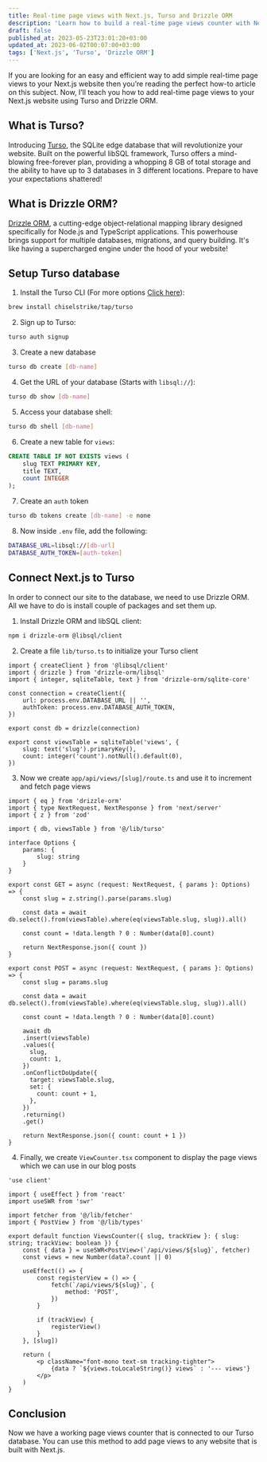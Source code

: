 ```yaml
---
title: Real-time page views with Next.js, Turso and Drizzle ORM
description: 'Learn how to build a real-time page views counter with Next.js, Turso and Drizzle ORM'
draft: false
published_at: 2023-05-23T23:01:20+03:00
updated_at: 2023-06-02T00:07:00+03:00
tags: ['Next.js', 'Turso', 'Drizzle ORM']
---
```


If you are looking for an easy and efficient way to add simple real-time page views to your Next.js website then you’re reading the perfect how-to article on this subject. Now, I’ll teach you how to add real-time page views to your Next.js website using Turso and Drizzle ORM.

## What is Turso?

Introducing [Turso](https://turso.tech/), the SQLite edge database that will revolutionize your website. Built on the powerful libSQL framework, Turso offers a mind-blowing free-forever plan, providing a whopping 8 GB of total storage and the ability to have up to 3 databases in 3 different locations. Prepare to have your expectations shattered!

## What is Drizzle ORM?

[Drizzle ORM](https://drizzle.team/), a cutting-edge object-relational mapping library designed specifically for Node.js and TypeScript applications. This powerhouse brings support for multiple databases, migrations, and query building. It's like having a supercharged engine under the hood of your website!

## Setup Turso database

1. Install the Turso CLI (For more options [Click here](https://docs.turso.tech/tutorials/get-started-turso-cli/step-01-installation)):

```bash
brew install chiselstrike/tap/turso
```

2. Sign up to Turso:

```bash
turso auth signup
```

3. Create a new database

```bash
turso db create [db-name]
```

4. Get the URL of your database (Starts with `libsql://`):

```bash
turso db show [db-name]
```

5. Access your database shell:

```bash
turso db shell [db-name]
```

6. Create a new table for `views`:

```sql
CREATE TABLE IF NOT EXISTS views (
    slug TEXT PRIMARY KEY,
    title TEXT,
    count INTEGER
);
```

7. Create an `auth` token

```bash
turso db tokens create [db-name] -e none
```

8. Now inside `.env` file, add the following:

```bash title=".env.local"
DATABASE_URL=libsql://[db-url]
DATABASE_AUTH_TOKEN=[auth-token]
```

## Connect Next.js to Turso

In order to connect our site to the database, we need to use Drizzle ORM. All we have to do is install couple of packages and set them up.

1. Install Drizzle ORM and libSQL client:

```bash
npm i drizzle-orm @libsql/client
```

2. Create a file `lib/turso.ts` to initialize your Turso client

```tsx title="lib/turso.ts"
import { createClient } from '@libsql/client'
import { drizzle } from 'drizzle-orm/libsql'
import { integer, sqliteTable, text } from 'drizzle-orm/sqlite-core'

const connection = createClient({
	url: process.env.DATABASE_URL || '',
	authToken: process.env.DATABASE_AUTH_TOKEN,
})

export const db = drizzle(connection)

export const viewsTable = sqliteTable('views', {
	slug: text('slug').primaryKey(),
	count: integer('count').notNull().default(0),
})
```

3. Now we create `app/api/views/[slug]/route.ts` and use it to increment and fetch page views

```tsx title="app/api/views/[slug]/route.ts"
import { eq } from 'drizzle-orm'
import { type NextRequest, NextResponse } from 'next/server'
import { z } from 'zod'

import { db, viewsTable } from '@/lib/turso'

interface Options {
	params: {
		slug: string
	}
}

export const GET = async (request: NextRequest, { params }: Options) => {
	const slug = z.string().parse(params.slug)

	const data = await db.select().from(viewsTable).where(eq(viewsTable.slug, slug)).all()

	const count = !data.length ? 0 : Number(data[0].count)

	return NextResponse.json({ count })
}

export const POST = async (request: NextRequest, { params }: Options) => {
	const slug = params.slug

	const data = await db.select().from(viewsTable).where(eq(viewsTable.slug, slug)).all()

	const count = !data.length ? 0 : Number(data[0].count)

	await db
    .insert(viewsTable)
    .values({
      slug,
      count: 1,
    })
    .onConflictDoUpdate({
      target: viewsTable.slug,
      set: {
        count: count + 1,
      },
    })
    .returning()
    .get()

	return NextResponse.json({ count: count + 1 })
}
```

4. Finally, we create `ViewCounter.tsx` component to display the page views which we can use in our blog posts

```tsx title="components/ViewCounter.tsx"
'use client'

import { useEffect } from 'react'
import useSWR from 'swr'

import fetcher from '@/lib/fetcher'
import { PostView } from '@/lib/types'

export default function ViewsCounter({ slug, trackView }: { slug: string; trackView: boolean }) {
	const { data } = useSWR<PostView>(`/api/views/${slug}`, fetcher)
	const views = new Number(data?.count || 0)

	useEffect(() => {
		const registerView = () => {
			fetch(`/api/views/${slug}`, {
				method: 'POST',
			})
		}

		if (trackView) {
			registerView()
		}
	}, [slug])

	return (
		<p className="font-mono text-sm tracking-tighter">
			{data ? `${views.toLocaleString()} views` : '--- views'}
		</p>
	)
}
```

## Conclusion

Now we have a working page views counter that is connected to our Turso database. You can use this method to add page views to any website that is built with Next.js.
